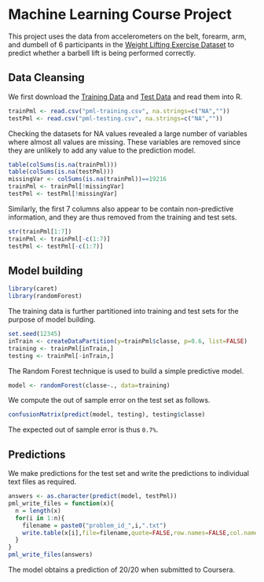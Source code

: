 # Machine Learning Course Project

This project uses the data from accelerometers on the belt, forearm, arm, and dumbell of 6 participants in the [Weight Lifting Exercise Dataset](http://groupware.les.inf.puc-rio.br/har) to predict whether a barbell lift is being performed correctly.

## Data Cleansing

We first download the [Training Data](https://d396qusza40orc.cloudfront.net/predmachlearn/pml-training.csv) and [Test Data](https://d396qusza40orc.cloudfront.net/predmachlearn/pml-testing.csv) and read them into R.

```r
trainPml <- read.csv("pml-training.csv", na.strings=c("NA",""))
testPml <- read.csv("pml-testing.csv", na.strings=c("NA",""))
```

Checking the datasets for NA values revealed a large number of variables where almost all values are missing.  These variables are removed since they are unlikely to add any value to the prediction model.

```r
table(colSums(is.na(trainPml)))
table(colSums(is.na(testPml)))
missingVar <- colSums(is.na(trainPml))==19216
trainPml <- trainPml[!missingVar]
testPml <- testPml[!missingVar]
```

Similarly, the first 7 columns also appear to be contain non-predictive information, and they are thus removed from the training and test sets.

```r
str(trainPml[1:7])
trainPml <- trainPml[-c(1:7)]
testPml <- testPml[-c(1:7)]
```

## Model building

```r
library(caret)
library(randomForest)
```

The training data is further partitioned into training and test sets for the purpose of model building.

```r
set.seed(12345)
inTrain <- createDataPartition(y=trainPml$classe, p=0.6, list=FALSE)
training <- trainPml[inTrain,]
testing <- trainPml[-inTrain,]
```

The Random Forest technique is used to build a simple predictive model.

```r
model <- randomForest(classe~., data=training)
```

We compute the out of sample error on the test set as follows.

```r
confusionMatrix(predict(model, testing), testing$classe)
```

The expected out of sample error is thus `0.7%`.

## Predictions

We make predictions for the test set and write the predictions to individual text files as required.

```r
answers <- as.character(predict(model, testPml))
pml_write_files = function(x){
  n = length(x)
  for(i in 1:n){
    filename = paste0("problem_id_",i,".txt")
    write.table(x[i],file=filename,quote=FALSE,row.names=FALSE,col.names=FALSE)
  }
}
pml_write_files(answers)
```

The model obtains a prediction of 20/20 when submitted to Coursera.